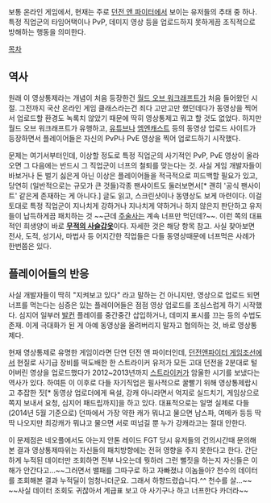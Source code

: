보통 온라인 게임에서, 현재는 주로 [[던전 앤 파이터]]에서 보이는 유저들의 추태 중 하나. 특정 직업군의 타임어택이나 PvP, 데미지 영상 등을 업로드하지 못하게끔 조직적으로 방해하는 행동을 의미한다.

[[목차]]

== 역사 ==
원래 이 영상통제라는 개념이 처음 등장한건 [[월드 오브 워크래프트]]가 처음 들어왔던 시절. 그전까지 국산 온라인 게임 클래스라는건 죄다 고만고만 했던데다가 동영상을 찍어서 업로드할 환경도 녹록치 않았기 때문에 딱히 영상통제고 뭐고 할 것도 없었다. 하지만 월드 오브 워크래프트가 유행하고, [[유튜브]]나 [[엠엔캐스트]] 등의 동영상 업로드 사이트가 등장하면서 플레이어들은 자신의 PvP나 PvE 영상을 찍어 업로드하기 시작했다.

문제는 여기서부터인데, 이상할 정도로 특정 직업군의 사기적인 PvP, PvE 영상이 올라오면 그 다음에는 반드시 그 직업군이 너프의 철퇴를 맞는다는 것. 사실 게임 개발자들이 바보거나 돈 벌기 싫은게 아닌 이상은 플레이어들을 적극적으로 피드백할 필요가 있고, 당연히 (일반적으로는 규모가 큰 것들)각종 팬사이트도 둘러보면서[* 괜히 '공식 팬사이트' 같은게 존재하는 게 아니다.] 글도 읽고, 스크린샷이나 동영상도 보게 마련이다. 이걸 토대로 특정 직업군이 지나치게 강하거나 지나치게 약하거나 하지 않은지 판단하고 유저들이 납득하게끔 패치하는 것 ~~근데 [[주술사]]는 계속 너프만 먹던데?~~. 이런 쪽의 대표적인 희생양이 바로 '''[[무적의 사슬갑옷]]'''이다. 자세한 것은 해당 항목 참고. 사실 찾아보면 전사, 도적, 성기사, 마법사 등 어지간한 직업들은 다들 동영상때문에 너프먹은 사례가 한번쯤은 있다.

== 플레이어들의 반응 ==
사실 개발자들이 딱히 "지켜보고 있다" 라고 말하는 건 아니지만, 영상으로 업로드 되면 너프를 먹는다는 심증은 있는 플레이어들은 점점 영상 업로드를 조심스럽게 하기 시작했다. 심지어 일부러 [[발컨]] 플레이를 중간중간 삽입하거나, 데미지 표시를 끄는 등의 수법도 존재. 이게 극대화가 된 게 아예 동영상을 올려버리지 말자고 협의하는 것, 바로 영상통제다.

현재 영상통제로 유명한 게임이라면 단연 던전 앤 파이터인데, [[던전앤파이터 게임조선]]에서 현질로 사기급 장비를 떡도배한 한 스트라이커 유저가 모든 고대 던전을 2분대로 털어버린 영상을 업로드했다가 2012~2013년까지 [[스트라이커]]가 암울한 시기를 보냈다는 역사가 있다. 하여튼 이 이후로 다들 자기직업은 필사적으로 꿀빨기 위해 영상통제랍시고 추잡한 짓[* 동영상 업로더에게 욕설, 강캐 아니라면서 억지로 실드치기, 게임상으로 쪽지 보내서 요청, 심지어 패드립까지]을 하고 있다. 대표적으로는 일명 실제로 다들 (2014년 5월 기준으로) 던파에서 가장 약한 캐가 뭐냐고 물으면 남스파, 여메카 등등 딱딱 나오지만 최강캐가 뭐냐고 물으면 서로 떠넘길 뿐 누가 강캐라고는 절대 안한다. 

이 문제점은 네오플에서도 아는지 안톤 레이드 FGT 당시 유저들의 건의시간때 문의해본 결과 영상통제따위는 자신들의 패치방향에는 전혀 영향을 주지 못한다고 한다. 간단하게 누적된 데이터만 조회하면 전부 나오는데 뭣하러 그런 뻘짓을 하는지 자신들은 이해가 안간다고...~~그러면서 밸패를 그따구로 하고 자빠졌냐 이놈들아? 천수의 데이터를 조회해본 결과 누적딜이 엄청나더군요. 그래서 하향드렸습니다.^^ 천수를 살...~~ ~~사실 데이터 조회도 귀찮아서 계급표 보고 아 사기구나 하고 너프한다 카더라~~
